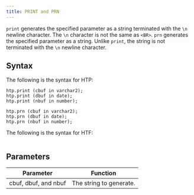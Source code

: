 ```yaml
---
title: PRINT and PRN
---
```


`print` generates the specified parameter as a string terminated with the `\n` newline character. The `\n` character is not the same as `<BR>`. 
`prn` generates the specified parameter as a string. Unlike `print`, the string is not terminated with the `\n` newline character. 

## Syntax

The following is the syntax for HTP:
```
htp.print (cbuf in varchar2);
htp.print (dbuf in date);
htp.print (nbuf in number);

htp.prn (cbuf in varchar2);
htp.prn (dbuf in date);
htp.prn (nbuf in number);
```

The following is the syntax for HTF:
```

```

## Parameters

| Parameter | Function |
| --------- | -------- |
| cbuf, dbuf, and nbuf | The string to generate. |